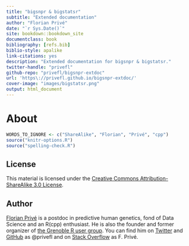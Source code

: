 ```yaml
--- 
title: "bigsnpr & bigstatsr"
subtitle: "Extended documentation"
author: "Florian Privé"
date: "`r Sys.Date()`"
site: bookdown::bookdown_site
documentclass: book
bibliography: [refs.bib]
biblio-style: apalike
link-citations: yes
description: "Extended documentation for bigsnpr & bigstatsr."
twitter-handle: "privefl"
github-repo: "privefl/bigsnpr-extdoc"
url: 'https\://privefl.github.io/bigsnpr-extdoc/'
cover-image: "images/bigstatsr.png"
output: html_document
---
```



# About {-}

```r
WORDS_TO_IGNORE <- c("ShareAlike", "Florian", "Privé", "cpp")
source("knitr-options.R")
source("spelling-check.R")
```

## License {-}

This material is licensed under the [Creative Commons Attribution-ShareAlike 3.0 License](http://creativecommons.org/licenses/by-sa/3.0/). 

## Author {-}

[Florian Privé](https://privefl.github.io/) is a postdoc in predictive human genetics, fond of Data Science and an R(cpp) enthusiast. He is also the founder and former organizer of [the Grenoble R user group](https://r-in-grenoble.github.io/). You can find him on [Twitter](https://twitter.com/privefl) and [GitHub](https://github.com/privefl) as \@privefl and on [Stack Overflow](https://stackoverflow.com/users/6103040/f-priv%c3%a9) as F. Privé.
